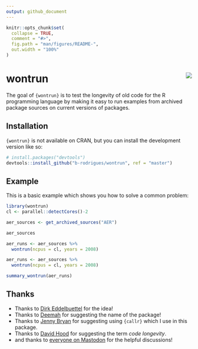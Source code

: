 ```yaml
---
output: github_document
---
```


<!-- README.md is generated from README.Rmd. Please edit that file -->

```r
knitr::opts_chunk$set(
  collapse = TRUE,
  comment = "#>",
  fig.path = "man/figures/README-",
  out.width = "100%"
)
```

# wontrun <img src="man/figures/logo.png" align="right" class="logo"/>

<!-- badges: start -->
<!-- badges: end -->

The goal of `{wontrun}` is to test the longevity of old code for the R programming language by making
it easy to run examples from archived package sources on current versions of packages.

## Installation

`{wontrun}` is not available on CRAN, but you can install the development version like so:

```r
# install.packages("devtools")
devtools::install_github("b-rodrigues/wontrun", ref = "master")
```

## Example

This is a basic example which shows you how to solve a common problem:

```r
library(wontrun)
cl <- parallel::detectCores()-2
```

```r
aer_sources <- get_archived_sources("AER")

```

```r
aer_sources

```

```r
aer_runs <- aer_sources %>%
  wontrun(ncpus = cl, years = 2008)
```

```r
aer_runs <- aer_sources %>%
  wontrun(ncpus = cl, years = 2008)
```

```r
summary_wontrun(aer_runs)
```

## Thanks

- Thanks to [Dirk Eddelbuettel](https://twitter.com/eddelbuettel/status/1588149491772923907?s=20&t=aRcs1VTwn1861biBikjdiA) for the idea!
- Thanks to [Deemah](https://fediscience.org/@dmi3kno/109296599193965025) for suggesting the name of the package!
- Thanks to [Jenny Bryan](https://twitter.com/JennyBryan/status/1590788394405498880?s=20&t=aRcs1VTwn1861biBikjdiA) for suggesting using `{callr}` which I use in this package.
- Thanks to [David Hood](https://mastodon.nz/@thoughtfulnz/109330296529120658) for suggesting the term *code longevity*.
- and thanks to [everyone on Mastodon](https://fosstodon.org/@brodriguesco/109330164860035432) for the helpful discussions!
